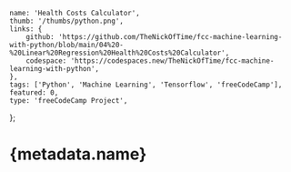 	name: 'Health Costs Calculator',
	thumb: '/thumbs/python.png',
	links: {
		github: 'https://github.com/TheNickOfTime/fcc-machine-learning-with-python/blob/main/04%20-%20Linear%20Regression%20Health%20Costs%20Calculator',
		codespace: 'https://codespaces.new/TheNickOfTime/fcc-machine-learning-with-python',
	},
	tags: ['Python', 'Machine Learning', 'Tensorflow', 'freeCodeCamp'],
	featured: 0,
	type: 'freeCodeCamp Project',
};

# {metadata.name}
